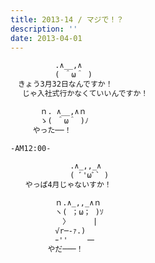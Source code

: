 ```yaml
---
title: 2013-14 / マジで！？
description: ''
date: 2013-04-01
---
```



```txt
　　　　　　.∧__,∧
　　　　　　( ＾ω＾ )
　きょう3月32日なんですか！
　 じゃ入社式行かなくていいんですか！

　　　　ｎ. ∧__,∧ｎ
　　　　ゝ( ＾ω＾ )ﾉ
　　　やった──！

-AM12:00-

　　　　　　　　.∧_,,_∧
　　　　　　　　( ﾞ'ωﾞ` )
　　やっぱ4月じゃないすか！

　　　　　　ｎ.∧_,,_∧ｎ
　　　　　　ヽ( ；ω； )ｿ
　　　　　　　〉　　　 |
　　　　　　√r─‐ｧ.)
　　　　　　ｰ''　　 一
　　　　　やだ───！
```
